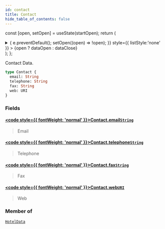 ```yaml
---
id: contact
title: Contact
hide_table_of_contents: false
---
```






const [open, setOpen] = useState(startOpen);
return (
<details {...(open ? { open: true } : {})} className="details" style={{ border:'none', boxShadow:'none', background:'var(--ifm-background-color)' }}>
<summary
onClick={(e) => {
e.preventDefault();
setOpen((open) => !open);
}}
style={{ listStyle:'none' }} >
{open ? dataOpen : dataClose}
</summary>
{open && children}
</details>
);
};

Contact Data.

```graphql
type Contact {
  email: String
  telephone: String
  fax: String
  web: URI
}
```

### Fields

#### [<code style={{ fontWeight: 'normal' }}>Contact.<b>email</b></code>](#)<Bullet />[`String`](/api/scalars/string) <Badge class="badge badge--secondary" text="scalar"/>

> Email

#### [<code style={{ fontWeight: 'normal' }}>Contact.<b>telephone</b></code>](#)<Bullet />[`String`](/api/scalars/string) <Badge class="badge badge--secondary" text="scalar"/>

> Telephone

#### [<code style={{ fontWeight: 'normal' }}>Contact.<b>fax</b></code>](#)<Bullet />[`String`](/api/scalars/string) <Badge class="badge badge--secondary" text="scalar"/>

> Fax

#### [<code style={{ fontWeight: 'normal' }}>Contact.<b>web</b></code>](#)<Bullet />[`URI`](/api/scalars/uri) <Badge class="badge badge--secondary" text="scalar"/>

> Web

### Member of

[`HotelData`](/api/objects/hotel-data) <Badge class="badge badge--secondary" text="object"/>
